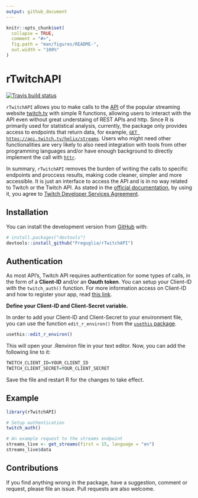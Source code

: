 ```yaml
---
output: github_document
---
```


<!-- README.md is generated from README.Rmd. Please edit that file -->

```r
knitr::opts_chunk$set(
  collapse = TRUE,
  comment = "#>",
  fig.path = "man/figures/README-",
  out.width = "100%"
)
```

# rTwitchAPI

<!-- badges: start -->
  [![Travis build status](https://travis-ci.org/Freguglia/rTwitchAPI.svg?branch=master)](https://travis-ci.org/Freguglia/rTwitchAPI)
<!-- badges: end -->

`rTwitchAPI` allows you to make calls to the [API](https://dev.twitch.tv/docs/api/reference/) of the popular streaming website [twitch.tv](twitch.tv) with simple R functions, allowing users to interact with the API even without great understaing of REST APIs and http. Since R is primarily used for statistical analysis, currently, the package only provides access to endpoints that return data, for example, [`GET https://api.twitch.tv/helix/streams`](https://dev.twitch.tv/docs/api/reference/#get-streams). Users who might need other functionalities are very likely to also need integration with tools from other programming languages and/or have enough background to directly implement the call with [`httr`](https://github.com/r-lib/httr).

In summary, `rTwitchAPI` removes the burden of writing the calls to specific endpoints and proccess results, making code cleaner, simpler and more accessible. It is just an interface to access the API and is in no way related to Twitch or the Twitch API. As stated in the [official documentation](https://dev.twitch.tv/docs/), by using it, you agree to [Twitch Developer Services Agreement](https://www.twitch.tv/p/legal/developer-agreement/).

## Installation

<!---You can install the released version of rTwitchAPI from [CRAN](https://CRAN.R-project.org) with:

``` r
install.packages("rTwitchAPI")
```-->

You can install the development version from [GitHub](https://github.com/) with:

``` r
# install.packages("devtools")
devtools::install_github("Freguglia/rTwitchAPI")
```

## Authentication

As most API's, Twitch API requires authentication for some types of calls, in the form of a **Client-ID** and/or an **Oauth token**. You can setup your Client-ID with the `twitch_auth()` function. For more information access on Client-ID and how to register your app, read [this link](https://dev.twitch.tv/dashboard/apps/create).

**Define your Client-ID and Client-Secret variable.**

In order to add your Client-ID and Client-Secret to your environment file, you can use the function `edit_r_environ()` from the [`usethis` package](https://usethis.r-lib.org/).

```r
usethis::edit_r_environ()
```


This will open your .Renviron file in your text editor. Now, you can add the following line to it:

```r
TWITCH_CLIENT_ID=YOUR_CLIENT_ID
TWITCH_CLIENT_SECRET=YOUR_CLIENT_SECRET
```

Save the file and restart R for the changes to take effect.

## Example

```r
library(rTwitchAPI)

# Setup authentication
twitch_auth()

# An example request to the streams endpoint
streams_live <- get_streams(first = 15, language = "en")
streams_live$data
```

## Contributions

If you find anything wrong in the package, have a suggestion, comment or request, please file an issue. Pull requests are also welcome.

